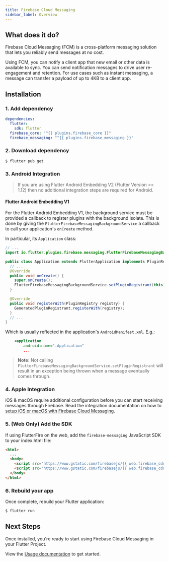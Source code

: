 ```yaml
---
title: Firebase Cloud Messaging
sidebar_label: Overview
---
```


## What does it do?

Firebase Cloud Messaging (FCM) is a cross-platform messaging solution that lets you reliably send messages at no cost.

Using FCM, you can notify a client app that new email or other data is available to sync. You can send notification
messages to drive user re-engagement and retention. For use cases such as instant messaging, a message can transfer
a payload of up to 4KB to a client app.

<YouTube id="sioEY4tWmLI" />

## Installation

### 1. Add dependency

```yaml {5} title="pubspec.yaml"
dependencies:
  flutter:
    sdk: flutter
  firebase_core: "^{{ plugins.firebase_core }}"
  firebase_messaging: "^{{ plugins.firebase_messaging }}"
```

### 2. Download dependency

```
$ flutter pub get
```

### 3. Android Integration

> If you are using Flutter Android Embedding V2 (Flutter Version >= 1.12) then no additional integration steps are required for Android.

#### Flutter Android Embedding V1

For the Flutter Android Embedding V1, the background service must be provided a callback to register plugins with the
background isolate. This is done by giving the `FlutterFirebaseMessagingBackgroundService` a callback to call your
application's `onCreate` method.

In particular, its `Application` class:

```java {2,9}
// ...
import io.flutter.plugins.firebase.messaging.FlutterFirebaseMessagingBackgroundService;

public class Application extends FlutterApplication implements PluginRegistrantCallback {
  // ...
  @Override
  public void onCreate() {
    super.onCreate();
    FlutterFirebaseMessagingBackgroundService.setPluginRegistrant(this);
  }

  @Override
  public void registerWith(PluginRegistry registry) {
    GeneratedPluginRegistrant.registerWith(registry);
  }
  // ...
}
```

Which is usually reflected in the application's `AndroidManifest.xml`. E.g.:

```xml {2}
    <application
        android:name=".Application"
        ...
```

> **Note:** Not calling `FlutterFirebaseMessagingBackgroundService.setPluginRegistrant` will result in an exception being
thrown when a message eventually comes through.

### 4. Apple Integration

iOS & macOS require additional configuration before you can start receiving messages through Firebase.
Read the integration documentation on how to [setup iOS or macOS with Firebase Cloud Messaging](messaging/apple-integration.mdx).

### 5. (Web Only) Add the SDK

If using FlutterFire on the web, add the `firebase-messaging` JavaScript SDK to your index.html file:

```html {5} title="web/index.html"
<html>
  ...
  <body>
    <script src="https://www.gstatic.com/firebasejs/{{ web.firebase_cdn }}/firebase-app.js"></script>
    <script src="https://www.gstatic.com/firebasejs/{{ web.firebase_cdn }}/firebase-messaging.js"></script>
  </body>
</html>
```

### 6. Rebuild your app

Once complete, rebuild your Flutter application:

```bash
$ flutter run
```

## Next Steps

Once installed, you're ready to start using Firebase Cloud Messaging in your Flutter Project.

View the [Usage documentation](usage.mdx) to get started.
